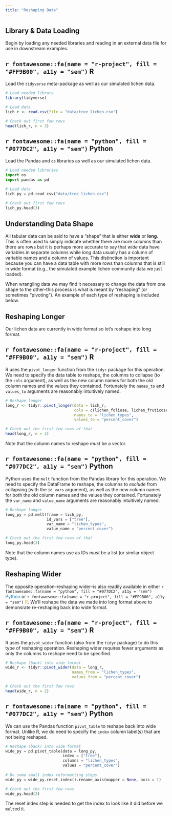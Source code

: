 ```yaml
---
title: "Reshaping Data"
---
```


## Library & Data Loading

Begin by loading any needed libraries and reading in an external data file for use in downstream examples.

:::panel-tabset
## `r fontawesome::fa(name = "r-project", fill = "#FF9B00", a11y = "sem")` R

Load the `tidyverse` meta-package as well as our simulated lichen data.

```r
# Load needed library
library(tidyverse)

# Load data
lich_r <- read.csv(file = "data/tree_lichen.csv")

# Check out first few rows
head(lich_r, n = 3)
```

## `r fontawesome::fa(name = "python", fill = "#077DC2", a11y = "sem")` Python

Load the Pandas and `os` libraries as well as our simulated lichen data.

```python
# Load needed libraries
import os
import pandas as pd

# Load data
lich_py = pd.read_csv("data/tree_lichen.csv")

# Check out first few rows
lich_py.head(3)
```
:::

## Understanding Data Shape

All tabular data can be said to have a "shape" that is either **wide** or **long**. This is often used to simply indicate whether there are more columns than there are rows but it is perhaps more accurate to say that _wide_ data have variables in separate columns while _long_ data usually has a column of variable names and a column of values. This distinction is important because you can have a data table with more rows than columns that is still in wide format (e.g., the simulated example lichen community data we just loaded).

When wrangling data we may find it necessary to change the data from one shape to the other--this process is what is meant by "reshaping" (or sometimes "pivoting"). An example of each type of reshaping is included below.

## Reshaping Longer

Our lichen data are currently in wide format so let's reshape into long format.

:::panel-tabset
## `r fontawesome::fa(name = "r-project", fill = "#FF9B00", a11y = "sem")` R

R uses the `pivot_longer` function from the `tidyr` package for this operation. We need to specify the data table to reshape, the columns to collapse (to the `cols` argument), as well as the new column names for both the old column names and the values they contained. Fortunately the `names_to` and `values_to` arguments are reasonably intuitively named.

```r
# Reshape longer
long_r <- tidyr::pivot_longer(data = lich_r,
                              cols = c(lichen_foliose, lichen_fruticose, lichen_crustose),
                              names_to = "lichen_types",
                              values_to = "percent_cover")

# Check out the first few rows of that
head(long_r, n = 3)
```

Note that the column names to reshape _must_ be a vector.

## `r fontawesome::fa(name = "python", fill = "#077DC2", a11y = "sem")` Python

Python uses the `melt` function from the Pandas library for this operation. We need to specify the DataFrame to reshape, the columns to _exclude_ from collapsing (with the `id_vars` argument), as well as the new column names for both the old column names and the values they contained. Fortunately the `var_name` and `value_name` arguments are reasonably intuitively named.

```python
# Reshape longer
long_py = pd.melt(frame = lich_py,
                  id_vars = ["tree"],
                  var_name = "lichen_types",
                  value_name = "percent_cover")

# Check out the first few rows of that
long_py.head(3)
```

Note that the column names use as IDs _must_ be a list (or similar object type).
:::

## Reshaping Wider

The opposite operation--reshaping wider--is also readily available in either `r fontawesome::fa(name = "python", fill = "#077DC2", a11y = "sem")` <span style="color:#077DC2">Python</span> or `r fontawesome::fa(name = "r-project", fill = "#FF9B00", a11y = "sem")` <span style="color:#FF9B00">R</span>. We'll reshape the data we made into long format above to demonsrate re-reshaping back into wide format.

:::panel-tabset
## `r fontawesome::fa(name = "r-project", fill = "#FF9B00", a11y = "sem")` R

R uses the `pivot_wider` function (also from the `tidyr` package) to do this type of reshaping operation. Reshaping wider requires fewer arguments as only the columns to reshape need to be specified.

```r
# Reshape (back) into wide format
wide_r <- tidyr::pivot_wider(data = long_r,
                             names_from = "lichen_types",
                             values_from = "percent_cover")

# Check out the first few rows
head(wide_r, n = 2)
```

## `r fontawesome::fa(name = "python", fill = "#077DC2", a11y = "sem")` Python

We can use the Pandas function `pivot_table` to reshape back into wide format. Unlike R, we do need to specify the `index` column label(s) that are not being reshaped.

```python
# Reshape (back) into wide format
wide_py = pd.pivot_table(data = long_py,
                         index = ["tree"], 
                         columns = "lichen_types",
                         values = "percent_cover")
                         
# Do some small index reformatting steps
wide_py = wide_py.reset_index().rename_axis(mapper = None, axis = 1)

# Check out the first few rows
wide_py.head(2)
```

The reset index step is needed to get the index to look like it did before we `melt`ed it.
:::
